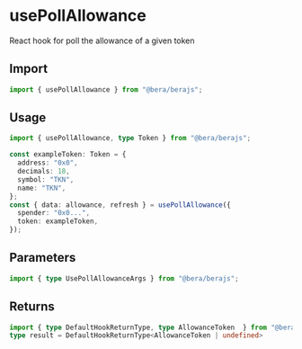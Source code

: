 # usePollAllowance

React hook for poll the allowance of a given token

## Import

```ts twoslash
import { usePollAllowance } from "@bera/berajs";
```

## Usage

```ts twoslash [example.ts]
import { usePollAllowance, type Token } from "@bera/berajs";

const exampleToken: Token = {
  address: "0x0",
  decimals: 18,
  symbol: "TKN",
  name: "TKN",
};
const { data: allowance, refresh } = usePollAllowance({
  spender: "0x0...",
  token: exampleToken,
});
```

## Parameters

```ts twoslash
import { type UsePollAllowanceArgs } from "@bera/berajs";
```

## Returns

```ts twoslash
import { type DefaultHookReturnType, type AllowanceToken  } from "@bera/berajs";
type result = DefaultHookReturnType<AllowanceToken | undefined>
```
